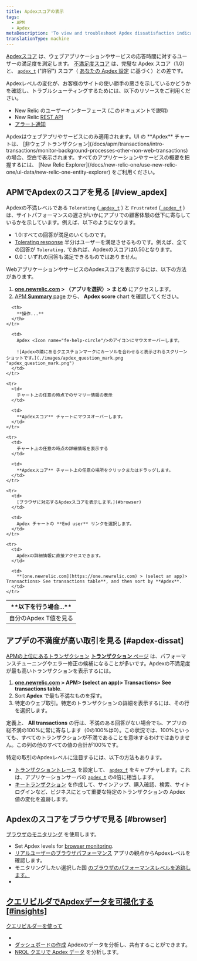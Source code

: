 ```yaml
---
title: Apdexスコアの表示
tags:
  - APM
  - Apdex
metaDescription: 'To view and troubleshoot Apdex dissatisfaction indicators for slow site performance and poor customer experiences, use APM, browser, and dashboards.'
translationType: machine
---
```


[Apdexスコア](/docs/apm/new-relic-apm/apdex/apdex-measuring-user-satisfaction) は、ウェブアプリケーションやサービスの応答時間に対するユーザーの満足度を測定します。 [不満足度スコア](/docs/apm/new-relic-apm/apdex/apdex-measuring-user-satisfaction#dissatisfaction) は、完璧な Apdex スコア（1.0）と、 [`apdex_t`](/docs/accounts-partnerships/education/getting-started-new-relic/glossary#apdex_t) ("許容") スコア（ [あなたの Apdex 設定](/docs/apm/new-relic-apm/apdex/change-your-apdex-settings) に基づく）との差です。

Apdexレベルの変化が、お客様のサイトの使い勝手の悪さを示しているかどうかを確認し、トラブルシューティングするためには、以下のリソースをご利用ください。

* New Relic のユーザーインターフェース (このドキュメントで説明)
* New Relic [REST API](/docs/apis/rest-api-v2/application-examples-v2/getting-apdex-data-apps-or-browsers-v2)
* [アラート通知](/docs/alerts/new-relic-alerts/configuring-alert-policies/define-thresholds-trigger-alert)

<Callout variant="tip">
  Apdexはウェブアプリやサービスにのみ適用されます。UI の **Apdex** チャートは、 [非ウェブ トランザクション](/docs/apm/transactions/intro-transactions/monitor-background-processes-other-non-web-transactions) の場合、空白で表示されます。すべてのアプリケーションやサービスの概要を把握するには、 [New Relic Explorer](/docs/new-relic-one/use-new-relic-one/ui-data/new-relic-one-entity-explorer) をご利用ください。
</Callout>

## APMでApdexのスコアを見る [#view_apdex]

Apdexの不満レベルである `Tolerating` ([` apdex_t`](/docs/accounts-partnerships/education/getting-started-new-relic/glossary#apdex_t) ) と `Frustrated` ([` apdex_f`](/docs/accounts-partnerships/education/getting-started-new-relic/glossary#apdex_f) ) は、サイトパフォーマンスの遅さがいかにアプリでの顧客体験の低下に寄与しているかを示しています。例えば、以下のようになります。

* 1.0:すべての回答が満足のいくものです。
* [Tolerating response](/docs/apm/new-relic-apm/apdex/apdex-measuring-user-satisfaction#levels) 半分はユーザーを満足させるものです。例えば、全ての回答が `Tolerating,` であれば、Apdexのスコアは0.50となります。
* 0.0：いずれの回答も満足できるものではありません。

WebアプリケーションやサービスのApdexスコアを表示するには、以下の方法があります。

1. **[one.newrelic.com](https://one.newrelic.com) > （アプリを選択）> まとめ** にアクセスします。
2. [APM **Summary** page](/docs/apm/applications-menu/monitoring/apm-overview-page) から、 **Apdex score** chart を確認してください。

<table>
  <thead>
    <tr>
      <th width={250}>
        **以下を行う場合...**
      </th>

      <th>
        **操作...**
      </th>
    </tr>
  </thead>

  <tbody>
    <tr>
      <td>
        自分のApdex T値を見る
      </td>

      <td>
        Apdex <Icon name="fe-help-circle"/>のアイコンにマウスオーバーします。

        ![Apdexの隣にあるクエスチョンマークにカーソルを合わせると表示されるスクリーンショットです。](./images/apdex_question_mark.png "apdex_question_mark.png")
      </td>
    </tr>

    <tr>
      <td>
        チャート上の任意の時点でのサマリー情報の表示
      </td>

      <td>
        **Apdexスコア** チャートにマウスオーバーします。
      </td>
    </tr>

    <tr>
      <td>
        チャート上の任意の時点の詳細情報を表示する
      </td>

      <td>
        **Apdexスコア** チャート上の任意の場所をクリックまたはドラッグします。
      </td>
    </tr>

    <tr>
      <td>
        [ブラウザに対応するApdexスコアを表示します。](#browser)
      </td>

      <td>
        Apdex チャートの **End user** リンクを選択します。
      </td>
    </tr>

    <tr>
      <td>
        Apdexの詳細情報に直接アクセスできます。
      </td>

      <td>
        **[one.newrelic.com](https://one.newrelic.com) > (select an app)> Transactions> See transactions table**, and then sort by **Apdex**.
      </td>
    </tr>
  </tbody>
</table>

## アプデの不満度が高い取引を見る [#apdex-dissat]

[APMの上位にあるトランザクション](/docs/apm/transactions/intro-transactions/transactions-new-relic-apm) [**トランザクション** ページ](/docs/apm/applications-menu/monitoring/transactions-page) は、パフォーマンスチューニングやエラー修正の候補になることが多いです。Apdexの不満足度が最も高いトランザクションを表示するには。

1. **[one.newrelic.com](https://one.newrelic.com/) > APM> (select an app)> Transactions> See transactions table**.
2. Sort **Apdex** で最も不満なものを探す。
3. 特定のウェブ取引。特定のトランザクションの詳細を表示するには、その行を選択します。

定義上、 **All transactions** の行は、不満のある回答がない場合でも、アプリの総不満の100%に常に寄与します（0の100%は0）。この状況では、100%といっても、すべてのトランザクションが不満であることを意味するわけではありません。この列の他のすべての値の合計が100%です。

特定の取引のApdexレベルに注目するには、以下の方法もあります。

* [トランザクショントレース](/docs/apm/transactions/transaction-traces/configure-transaction-traces) を設定して、 [`apdex_f`](/docs/accounts-partnerships/education/getting-started-new-relic/glossary#apdex_f) をキャプチャします。これは、アプリケーションサーバの [`apdex_t`](/docs/accounts-partnerships/education/getting-started-new-relic/glossary#apdex_t) の4倍に相当します。
* [キートランザクション](/docs/apm/transactions/key-transactions/key-transactions-tracking-important-transactions-or-events) を作成して、サインアップ、購入確認、検索、サイトログインなど、ビジネスにとって重要な特定のトランザクションの Apdex 値の変化を追跡します。

## Apdexのスコアをブラウザで見る [#browser]

[ブラウザのモニタリング](/docs/browser/new-relic-browser/getting-started/new-relic-browser) を使用します。

* Set Apdex levels for [browser monitoring](/docs/browser/new-relic-browser/installation-configuration/browser-settings-ui-options-browser-monitoring#apdex).
* [リアルユーザーのブラウザパフォーマンス](/docs/browser/new-relic-browser/getting-started/browser-overview-website-performance-glance) アプリの観点からApdexレベルを確認します。
* モニタリングしたい選択した国 [のブラウザのパフォーマンスレベルを追跡します。](/docs/browser/new-relic-browser/browser-pro-features/filterable-geography-webpage-metrics-location)
* [](/docs/browser/new-relic-browser/browser-pro-features/filterable-geography-webpage-metrics-location)

## [クエリビルダでApdexデータを可視化する [#insights]](/docs/browser/new-relic-browser/browser-pro-features/filterable-geography-webpage-metrics-location)

[クエリビルダーを使って](/docs/browser/new-relic-browser/browser-pro-features/filterable-geography-webpage-metrics-location)

* [](/docs/browser/new-relic-browser/browser-pro-features/filterable-geography-webpage-metrics-location)
* [](/docs/browser/new-relic-browser/browser-pro-features/filterable-geography-webpage-metrics-location)[ダッシュボードの作成](/docs/query-your-data/explore-query-data/query-builder/introduction-query-builder) Apdexのデータを分析し、共有することができます。
* [NRQL クエリで Apdex データ](/docs/insights/new-relic-insights/using-new-relic-query-language/nrql-reference#func-apdex) を分析します。